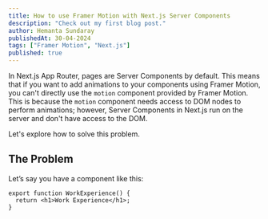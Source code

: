 ```yaml
---
title: How to use Framer Motion with Next.js Server Components
description: "Check out my first blog post."
author: Hemanta Sundaray
publishedAt: 30-04-2024
tags: ["Framer Motion", "Next.js"]
published: true
---
```



<BlogPostLayout frontmatter={frontmatter}>

In Next.js App Router, pages are Server Components by default.
This means that if you want to add animations to your components using Framer Motion, you can't directly use the `motion` component provided by Framer Motion.
This is because the `motion` component needs access to DOM nodes to perform animations; however, Server Components in Next.js run on the server and don't have access to the DOM.

Let's explore how to solve this problem.

## The Problem

Let’s say you have a component like this:

```tsx {2}
export function WorkExperience() {
  return <h1>Work Experience</h1>;
}
```

</BlogPostLayout>
